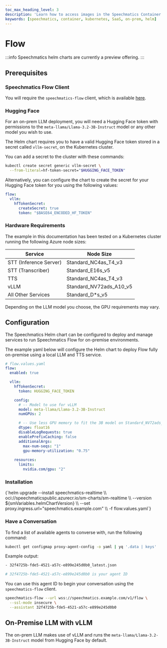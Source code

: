 ```yaml
---
toc_max_heading_level: 3
description: 'Learn how to access images in the Speechmatics Container system'
keywords: [speechmatics, container, kubernetes, SaaS, on-prem, helm]
---
```



# Flow

:::info
Speechmatics helm charts are currently a preview offering.
:::

## Prerequisites

### Speechmatics Flow Client

You will require the `speechmatics-flow` client, which is available [here](https://github.com/speechmatics/speechmatics-flow).

### Hugging Face

For an on-prem LLM deployment, you will need a Hugging Face token with permissions to the `meta-llama/Llama-3.2-3B-Instruct` model or any other model you wish to use.

The Helm chart requires you to have a valid Hugging Face token stored in a secret called `vllm-secret`, on the Kubernetes cluster. 

You can add a secret to the cluster with these commands:

```bash
kubectl create secret generic vllm-secret \
  --from-literal=hf-token-secret="$HUGGING_FACE_TOKEN"
```

Alternatively, you can configure the chart to create the secret for your Hugging Face token for you using the following values:

```yaml
flow:
  vllm:
    hfTokenSecret:
      createSecret: true
      token: "$BASE64_ENCODED_HF_TOKEN"
```

### Hardware Requirements

The example in this documentation has been tested on a Kubernetes cluster running the following Azure node sizes:

Service | Node Size
---|---
STT (Inference Server)    | Standard_NC4as_T4_v3
STT (Transcriber)     | Standard_E16s_v5
TTS     | Standard_NC4as_T4_v3
vLLM   | Standard_NV72ads_A10_v5
All Other Services  | Standard_D*s_v5

Depending on the LLM model you choose, the GPU requirements may vary.

## Configuration

The Speechmatics Helm chart can be configured to deploy and manage services to run Speechmatics Flow for on-premise environments.

The example yaml below will configure the Helm chart to deploy Flow fully on-premise using a local LLM and TTS service.

```yaml
# flow.values.yaml
flow:
  enabled: true

  vllm:
    hfTokenSecret:
      token: HUGGING_FACE_TOKEN

    config:
      # -- Model to use for vLLM
      model: meta-llama/Llama-3.2-3B-Instruct
      numGPUs: 2

      # -- Use less GPU memory to fit the 3B model on Standard_NV72ads_A10_v5
      dtype: float16
      disableLogRequests: true
      enablePrefixCaching: false
      additionalArgs:
        max-num-seqs: "1"
        gpu-memory-utilization: "0.75"
    
    resources:
      limits:
        nvidia.com/gpu: "2"
```

### Installation

<CodeBlock language="bash">
  {`helm upgrade --install speechmatics-realtime \\
  oci://speechmaticspublic.azurecr.io/sm-charts/sm-realtime \\
  --version ${smVariables.helmChartVersion} \\
  --set proxy.ingress.url="speechmatics.example.com" \\
  -f flow.values.yaml`}
</CodeBlock>

### Have a Conversation

To find a list of available agents to converse with, run the following command:

```bash
kubectl get configmap proxy-agent-config -o yaml | yq '.data | keys'
```

Example output:
```bash
- 32f4725b-fde5-4521-a57c-e899e245d0b0_latest.json

# 32f4725b-fde5-4521-a57c-e899e245d0b0 is your agent ID
```

You can use this agent ID to begin your conversation using the `speechmatics-flow` client.

```bash
speechmatics-flow --url wss://speechmatics.example.com/v1/flow \
  --ssl-mode insecure \
  --assistant 32f4725b-fde5-4521-a57c-e899e245d0b0
```

## On-Premise LLM with vLLM

The on-prem LLM makes use of vLLM and runs the `meta-llama/Llama-3.2-3B-Instruct` model from Hugging Face by default. 
